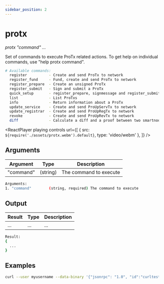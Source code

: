 ```yaml
---
sidebar_position: 2
---
```



# protx

_protx "command" ..._

Set of commands to execute ProTx related actions.
To get help on individual commands, use "help protx command".

```bash
# Available commands:
  register          - Create and send ProTx to network
  register_fund     - Fund, create and send ProTx to network
  register_prepare  - Create an unsigned ProTx
  register_submit   - Sign and submit a ProTx
  quick_setup       - register_prepare, signmessage and register_submit in one command
  list              - List ProTxs
  info              - Return information about a ProTx
  update_service    - Create and send ProUpServTx to network
  update_registrar  - Create and send ProUpRegTx to network
  revoke            - Create and send ProUpRevTx to network
  diff              - Calculate a diff and a proof between two smartnode lists
```

<ReactPlayer
  playing
  controls
  url={[
    { src: `${require('./assets/protx.webm').default}`, type: 'video/webm' },
  ]}
/>

## Arguments

| Argument  | Type     | Description            |
| --------- | -------- | ---------------------- |
| "command" | (string) | The command to execute |

```bash
Arguments:
1. "command"        (string, required) The command to execute
```

## Output

| Result | Type | Description |
| ------ | ---- | ----------- |
| ...    | ...  | ...         |

```bash
Result:
{
  ...
}
```

## Examples

```bash
curl --user myusername --data-binary '{"jsonrpc": "1.0", "id":"curltest", "method": "bls", "params": [raptoreum+net] }' -H 'content-type: text/plain;' http://127.0.0.1:9998/
```
